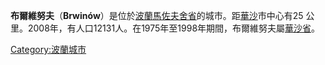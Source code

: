 {{Infobox settlement
| name = Brwinów
| image_skyline = POL Brwinów przejazd.jpg
| imagesize = 250px
| image_caption = 火車站附近的建築
| image_shield = POL Brwinów COA.svg
| pushpin_map = Poland
| pushpin_label_position = bottom
| coordinates_display = inline,title
| coordinates_region = PL
| subdivision_type = 國家
| subdivision_name = {{POL}}
| subdivision_type1 = [[波蘭行政區劃|省份]]
| subdivision_name1 = [[馬佐夫舍省|馬佐夫舍]]
| subdivision_type2 = [[Powiat|County]]
| subdivision_name2 = [[Pruszków_County|Pruszków]]
| subdivision_type3 = [[Gmina|Gmina]]
| subdivision_name3 = [[Gmina_Brwinów|Brwinów]]
| leader_title = 市長
| leader_name = Arkadiusz Kosiński
| established_title = 建城
| established_date = 15世紀
| established_title3 = 城市地位
| established_date3 = 1950
| area_total_km2 = 10.06
| population_as_of = 2008
| population_total = 12131 
| population_density_km2 = auto
| timezone = [[Central_European_Time|CET]]
| utc_offset = +1
| timezone_DST = [[Central_European_Summer_Time|CEST]]
| utc_offset_DST = +2
| latd = 52 | latm = 8 | lats = 30 | latNS = N | longd = 20 | longm = 43 | longs = 0 | longEW = E
| postal_code_type = Postal code
| postal_code = 05-840
| area_code = +48 22
| famous_residents = [[Famous_residents|Famous residents]]
| Famous_people = Leszek Bugajski (publisict, editor), Leszek Engelking (poet), Henryk Waniek (painter), Wacław Kowalski(actor), Boleslaw Hryniewiecki (scientist), Jerzy Hryniewiecki (architect), [[Jarosław_Iwaszkiewicz|Jarosław Iwaszkiewicz]] (poet, writer), Wacław Werner (physist)
| website = http://www.brwinow.pl/ }}
 
'''布爾維努夫'''（'''Brwinów'''）是位於[[波蘭|波蘭]][[馬佐夫舍省|馬佐夫舍省]]的城市。距[[華沙|華沙]]市中心有25 公里。2008年，有人口12131人。在1975年至1998年期間，布爾維努夫屬[[華沙省|華沙省]]。

[[Category:波蘭城市|Category:波蘭城市]]